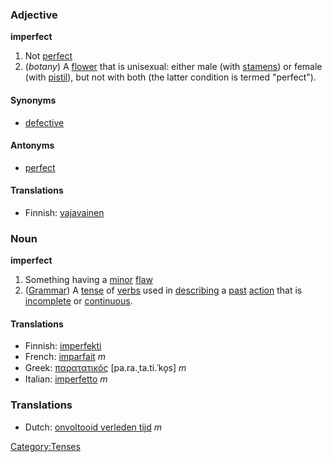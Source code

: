 ===Adjective===
'''imperfect'''
# Not [[perfect]]
# (''botany'') A [[flower]] that is unisexual: either male (with [[stamen]]s) or female (with [[pistil]]), but not with both (the latter condition is termed "perfect").

====Synonyms====
*[[defective]]

====Antonyms====
*[[perfect]]

====Translations====
*Finnish: [[vajavainen]]

===Noun===
'''imperfect'''

# Something having a [[minor]] [[flaw]]
# ([[Grammar]]) A [[tense]] of [[verbs]] used in [[describing]] a [[past]] [[action]] that is [[incomplete]] or [[continuous]].

====Translations====
{{top}}
*Finnish: [[imperfekti]]
*French: [[imparfait]] ''m''
*Greek: [[παρατατικός]] [pa.ra.ˌta.ti.ˈko̞s] ''m''
*Italian: [[imperfetto]] ''m''
{{mid}}
{{bottom}}

===Translations===
<!-- Translations to which?! -->
*Dutch: [[onvoltooid verleden tijd]] ''m''


[[Category:Tenses]]